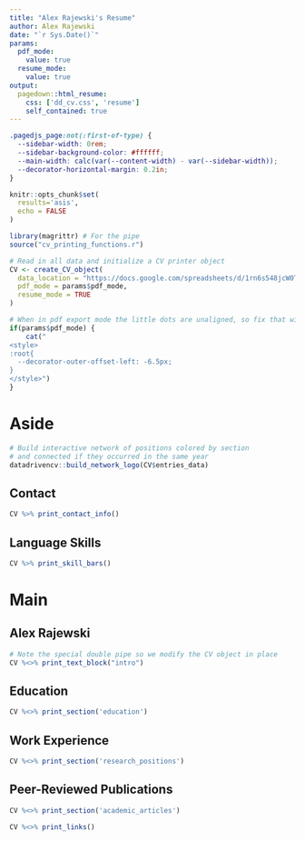 ```yaml
---
title: "Alex Rajewski's Resume"
author: Alex Rajewski
date: "`r Sys.Date()`"
params:
  pdf_mode:
    value: true
  resume_mode:
    value: true
output:
  pagedown::html_resume:
    css: ['dd_cv.css', 'resume']
    self_contained: true
---
```

```css
.pagedjs_page:not(:first-of-type) {
  --sidebar-width: 0rem;
  --sidebar-background-color: #ffffff;
  --main-width: calc(var(--content-width) - var(--sidebar-width));
  --decorator-horizontal-margin: 0.2in;
}
```


```r
knitr::opts_chunk$set(
  results='asis', 
  echo = FALSE
)

library(magrittr) # For the pipe
source("cv_printing_functions.r")

# Read in all data and initialize a CV printer object
CV <- create_CV_object(
  data_location = "https://docs.google.com/spreadsheets/d/1rn6s548jcW0THDsa-juUtDRC4CovcMGCg4QElyH2nqg/",  
  pdf_mode = params$pdf_mode,
  resume_mode = TRUE
)

```


```r
# When in pdf export mode the little dots are unaligned, so fix that with some conditional CSS.
if(params$pdf_mode) {
    cat("
<style>
:root{
  --decorator-outer-offset-left: -6.5px;
}
</style>")
}
```


Aside
================================================================================

```r
# Build interactive network of positions colored by section
# and connected if they occurred in the same year
datadrivencv::build_network_logo(CV$entries_data)
```

Contact {#contact}
--------------------------------------------------------------------------------

```r
CV %>% print_contact_info()
```


Language Skills {#skills}
--------------------------------------------------------------------------------

```r
CV %>% print_skill_bars()
```


Main
================================================================================

Alex Rajewski {#title}
--------------------------------------------------------------------------------

```r
# Note the special double pipe so we modify the CV object in place
CV %<>% print_text_block("intro") 
```



Education {data-icon=graduation-cap data-concise=true}
--------------------------------------------------------------------------------

```r
CV %<>% print_section('education')
```



Work Experience {data-icon=laptop}
--------------------------------------------------------------------------------


```r
CV %<>% print_section('research_positions')
```


Peer-Reviewed Publications {data-icon=book}
--------------------------------------------------------------------------------

```r
CV %<>% print_section('academic_articles')
```



```r
CV %<>% print_links()
```
